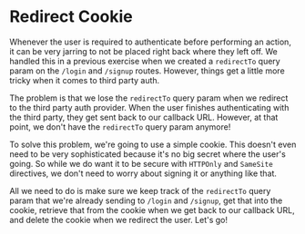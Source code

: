 # Redirect Cookie

<EpicVideo url="https://www.epicweb.dev/workshops/authentication-strategies-and-implementation/redirect-cookie/intro-to-redirect-cookie" />

Whenever the user is required to authenticate before performing an action, it
can be very jarring to not be placed right back where they left off. We handled
this in a previous exercise when we created a `redirectTo` query param on the
`/login` and `/signup` routes. However, things get a little more tricky when it
comes to third party auth.

The problem is that we lose the `redirectTo` query param when we redirect to
the third party auth provider. When the user finishes authenticating with the
third party, they get sent back to our callback URL. However, at that point, we
don't have the `redirectTo` query param anymore!

To solve this problem, we're going to use a simple cookie. This doesn't even
need to be very sophisticated because it's no big secret where the user's going.
So while we do want it to be secure with `HTTPOnly` and `SameSite` directives,
we don't need to worry about signing it or anything like that.

All we need to do is make sure we keep track of the `redirectTo` query param
that we're already sending to `/login` and `/signup`, get that into the cookie,
retrieve that from the cookie when we get back to our callback URL, and delete
the cookie when we redirect the user. Let's go!

